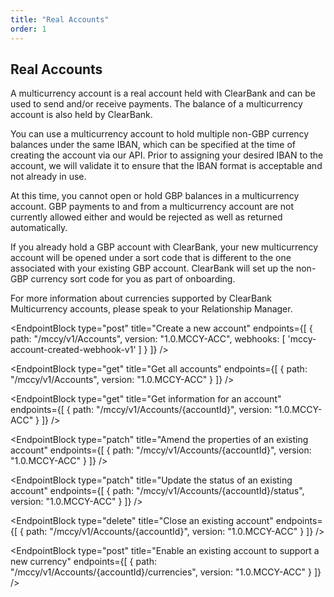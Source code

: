 ```yaml
---
title: "Real Accounts"
order: 1
---
```



## Real Accounts

A multicurrency account is a real account held with ClearBank and can be used to send and/or receive payments. The balance of a multicurrency account is also held by ClearBank.

You can use a multicurrency account to hold multiple non-GBP currency balances under the same IBAN, which can be specified at the time of creating the account via our API. Prior to assigning your desired IBAN to the account, we will validate it to ensure that the IBAN format is acceptable and not already in use.

At this time, you cannot open or hold GBP balances in a multicurrency account. GBP payments to and from a multicurrency account are not currently allowed either and would be rejected as well as returned automatically.

If you already hold a GBP account with ClearBank, your new multicurrency account will be opened under a sort code that is different to the one associated with your existing GBP account. ClearBank will set up the non-GBP currency sort code for you as part of onboarding.

For more information about currencies supported by ClearBank Multicurrency accounts, please speak to your Relationship Manager.

<EndpointBlock
  type="post"
  title="Create a new account"
  endpoints={[
    {
      path: "/mccy/v1/Accounts",
      version: "1.0.MCCY-ACC",
      webhooks: [
        'mccy-account-created-webhook-v1'
      ]
    }
  ]}
/>

<EndpointBlock
  type="get"
  title="Get all accounts"
  endpoints={[
    {
      path: "/mccy/v1/Accounts",
      version: "1.0.MCCY-ACC"
    }
  ]}
/>

<EndpointBlock
  type="get"
  title="Get information for an account"
  endpoints={[
    {
      path: "/mccy/v1/Accounts/{accountId}",
      version: "1.0.MCCY-ACC"
    }
  ]}
/>

<EndpointBlock
  type="patch"
  title="Amend the properties of an existing account"
  endpoints={[
    {
      path: "/mccy/v1/Accounts/{accountId}",
      version: "1.0.MCCY-ACC"
    }
  ]}
/>

<EndpointBlock
  type="patch"
  title="Update the status of an existing account"
  endpoints={[
    {
      path: "/mccy/v1/Accounts/{accountId}/status",
      version: "1.0.MCCY-ACC"
    }
  ]}
/>

<EndpointBlock
  type="delete"
  title="Close an existing account"
  endpoints={[
    {
      path: "/mccy/v1/Accounts/{accountId}",
      version: "1.0.MCCY-ACC"
    }
  ]}
/>

<EndpointBlock
  type="post"
  title="Enable an existing account to support a new currency"
  endpoints={[
    {
      path: "/mccy/v1/Accounts/{accountId}/currencies",
      version: "1.0.MCCY-ACC"
    }
  ]}
/>
